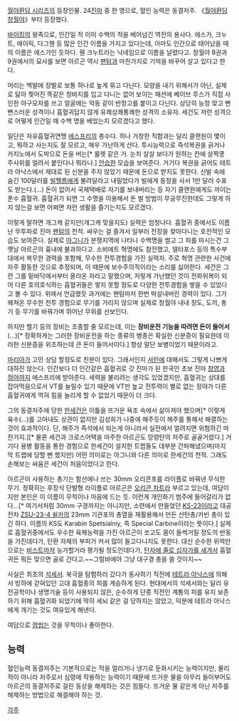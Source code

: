 [[월야환담 시리즈]]의 등장인물. 24[[진마]] 중 한 명으로, 혈인 능력은 동결저주. 《[[월야환담 창월야]]》부터 등장했다.

[[바이킹]]의 왕족으로, 인간일 적 이미 수백의 적을 베어넘긴 역전의 용사다. 에스가, 크누트, 에이릭, 다그웬 등 많은 인간 이름을 가지고 있다는데, 아마도 인간으로 태어났을 때의 이름은 에스가인 듯하다. 휀 크누트라는 닉네임으로 이름을 날렸다고. 창월야 8권과 9권에서의 묘사를 보면 아르곤 역시 [[팬텀]]과 마찬가지로 기억을 바꾸어 살고 있다고 한다. 

머리는 백발에 장발로 보통 하나로 높게 묶고 다닌다. 모양을 내기 위해서가 아닌, 실제로 닳아 찢어진 똑같은 청바지를 입고 다니는 없어 보이는 패션에 베이브 루스가 직접 사인한 야구모자를 쓰고 얼굴에는 악동 같이 반창고를 붙이고 다닌다. 상당히 능청 맞고 뻔뻔스러운 성격이나 흡혈귀답지 않게 유쾌상쾌통쾌한 성격의 소유자. 세건도 저런 성격으로 어떻게 인간일 때 수백 명을 베었는지 모르겠다고 했다.

일단은 자유흡혈귀연맹 [[에스프리]]의 총수다. 허나 거창한 직함과는 달리 클랜원이 몇이고, 뭐하고 사는지도 잘 모르고, 매우 가난하게 산다. 투시능력으로 즉석복권을 긁거나 카지노에서 도박으로 돈을 버는[* 룰렛 같은 거. 눈치 살살 보다가 원하는 칸에 살짝쿵 주사위를 얼려서 붙인다나 뭐라나.] [[안습]]한 모습을 보여준다. 거기다 복권을 긁어도 테트라 아낙스에서 제대로 된 신분을 주지 않았기 때문에 돈으로 받지도 못한다. 신발 속에 숨긴 100달러를 [[빌헬름]]에게 불려달라고 내밀었다가 빌에게 동정을 사서 1만 달러 수표도 받는다.(...) 돈이 없어서 국제택배로 자기를 보내버리는 등 자기 클랜원에게도 까이는 푼수 흡혈귀. 흡혈귀가 되면 그 수명을 이용해서 돈 벌 방법이 무궁무진한데도 그렇게 하지 않는걸 보면 어쩌면 저런 생활을 즐기는지도 모르겠다.

이렇게 말하면 개그캐 같지만(개그캐 맞을지도) 실력은 엄청나다. 흡혈귀 중에서도 이름난 무투파로 진마 [[팬텀]]의 천적. 싸우는 걸 즐겨서 일부러 전장을 찾아다니는 호전적인 모습도 보여준다. 실제로 [[아그니]]가 분쟁지역에 나타나 수백명을 썰고 그 피를 마시는건 그 옛날 아르곤의 흉내에 불과하다고. 소비에트 혁명에도 참전했고, 델타포스 등의 특수부대에서 복무한 경력을 포함해, 무수한 전투경험을 가진 실력자. 주로 혁명 관련한 사건에 자주 활동한 것으로 추정되며, 이 때문에 보수주의적이라는 소리를 싫어한다. 세건은 그런 그를 밑바닥에서부터 올라온 자라고 말했으며, 저렇게 가난했던 것이 전화위복이 되어 다른 호의호식하는 흡혈귀들은 쌓지 못할 정도로 다양한 전투경험을 쌓을 수 있었다고 볼 수 있다. 위에서 언급했듯 과거에는 팬텀마저 한번 박살내버린 경력이 있다. 그가 헤쳐온 무수한 전투 경험으로 무기를 가리지 않으며 실제로 창월야 내내 장도, 도끼, 총기 등 무기를 바꿔가며 뛰어난 무위를 선보인다. 

하지만 헬기 등의 장비는 조종할 줄 모르는데, 이는 '''장비운전 기능을 따려면 돈이 들어서'''(...)[* 정확하게는 그러한 장비운전을 하는 종류의 병종은 확실한 신분증이 필요한데 이러한 신분증을 위조하는데 큰 돈이 들어서이다.] 항상 말단 보병이었기 때문이라고.

[[마리아]]가 고민 상담 할정도로 친분이 있다. 그래서인지 [[서린]]에 대해서도 그렇게 나쁘게 대하진 않는다. 인간보다 더 인간같은 흡혈귀로 갓 진마가 된 한국인 초보 진마 [[창영]]과 [[정야]]까지 에스프리에 받아준다. 세력을 불리려는 생각도 있었겠지만, 흡혈귀는 상대를 잡아먹음으로서 VT를 늘릴수 있기 때문에 VT만 높고 전투력이 별로 없는 정야가 다른 흡혈귀에게 먹혀 힘을 늘리게 할 수 없었기 때문이 더 크다.

그의 동결저주에 당한 [[한세건]]은 이틀을 뜨거운 욕조 속에서 삶아져야 했으며[* 이렇게 육수(...)를 고아내도 상관이 없지만 김성희가 나중에 해주듯이 해주를 통해서 해결하는 것이 효과적이다. 단, 해주가 즉석에서 되는게 아니라서 실전에서 얼려지면 위험하긴 마찬가지.][* 물론 세건과 크로스어택을 마주한 아르곤도 망령탄의 저주로 골골거렸다.] 거기다 용병 활동을 통한 경험으로 한세건이 설치한 트랩들도 대부분 간파해냈으며(마지막 트랩에 당할 뻔 했지만) 어떤 의미로는 아그니와 다른 의미로 한세건의 천적. 그래도 손해보는 싸움은 세건이 처음이었다고 한다.

아르곤이 사용하는 총기는 함선에나 쓰는 30mm 오리콘포를 라이플로 바꿔낸 무식한 무기. 정확히는 후장식 단발형 라이플로 아르곤은 [[오리콘 차트]]라 부르고 있는데, 여담이지만 본인은 이 이름이 무척이나 마음에 드는 듯. 이런게 개인화기 범주에 들어갈리가 없다…[* 여기서처럼 30mm 구경까지는 아니지만, 소련에서 만들었던 [[KS-23]]이라고 대공전차 [[ZSU-23-4 쉴카]]의 23mm 기관포의 총열을 재활용해서 만든 산탄총/카빈 총이 있긴 하다. 이름의 KS도 Karabin Spetsialniy, 즉 Special Carbine이라는 뜻이다.] 실제로 흡혈귀중에서도 우수한 육체능력을 가진 아르곤이 쏘고도 몸이 들썩거릴 정도의 반동을 가진데다가, 탄환 자체의 부피가 커서 많이 들고다니지도 못한다. 대신 순수한 위력만으로는 [[비스트]]마저 능가할거라 평가될 정도인데다가, [[할로 포인트|탄자에 줄로 십자가를 새겨서]] 흡혈귀든 뭐든 맞으면 골로 간다고.~~그럴바에야 그냥 대구경 총을 쓸 것이지~~

사실은 최초의 [[석세서]]. 북극을 탐험하러 갔다가 동사하기 직전에 [[테트라 아낙스]]에 의해서 빙하에 갇혀있던 고대 흡혈종의 피를 계승하게 된다. 현대에서의 석세서와는 달리 유전공학이나 생명기술 등이 사용되지 않은, 순수하게 단종 직전인 계통의 피를 유지 보존하기 위해 흡혈귀화 되었기에 딱히 세뇌 같은 걸 당하지는 않았고, 덕분에 테트라 아낙스에게 개기는 것도 여유있게 해낸다.

여담으로 [[껌]]씹는 것을 무척이나 좋아한다.

== 능력 ==
혈인능력 동결저주는 기본적으로는 적을 얼리거나 냉기로 둔화시키는 능력이지만, 물리적이 아니라 저주로서 심령에 작용하는 능력이기 때문에 뜨거운 물을 아무리 들이부어도 아르곤의 동결저주로 걸린 동상을 해제하는 것은 힘들다. 뜨거운 물 같은게 아닌 저주를 해제하는 방법으로 해결해야 하는 것.

[[각주]]

